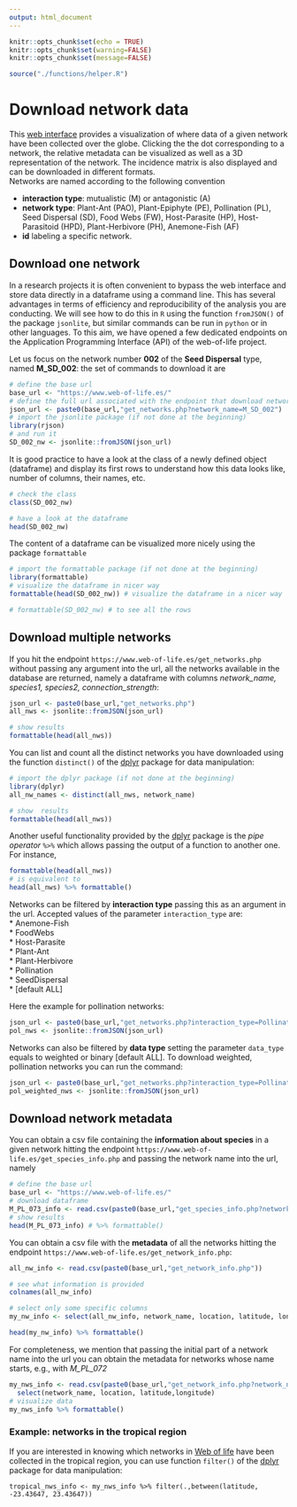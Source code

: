 ```yaml
---
output: html_document
---
```


```r
knitr::opts_chunk$set(echo = TRUE)
knitr::opts_chunk$set(warning=FALSE)
knitr::opts_chunk$set(message=FALSE)

source("./functions/helper.R")
```

# Download network data {#session-download-data}

This <a href="https://www.web-of-life.es" target="_blank">web interface</a> provides a visualization of where data of a given network have been collected over the globe. 
Clicking the the dot corresponding to a network, the relative metadata can be visualized as well as a 3D representation of the network. 
The incidence matrix is also displayed and can be downloaded in different formats.  
Networks are named according to the following convention 
<!-- specifications are contained within the name of each network -->
  
* **interaction type**:  mutualistic (M) or antagonistic (A) 
* **network type**: Plant-Ant (PAO), Plant-Epiphyte (PE), Pollination (PL), Seed Dispersal (SD), Food Webs (FW), Host-Parasite (HP), Host-Parasitoid (HPD), Plant-Herbivore (PH), Anemone-Fish (AF)
* **id** labeling a specific network. 


## Download one network  

In a research projects it is often convenient to bypass the web interface and store data directly in a dataframe using a command line. This has several advantages in terms of efficiency and reproducibility of the analysis you are conducting. We will see how to do this in `R` using the function `fromJSON()` of the package  `jsonlite`, but similar commands can be run in `python` or in other languages. To this aim, we have opened a few dedicated endpoints on the Application Programming Interface (API) of the  web-of-life project. 

Let us focus on the network number **002** of the **Seed Dispersal** type, named **M_SD_002**: the set of commands to download it are
```r
# define the base url
base_url <- "https://www.web-of-life.es/"     
# define the full url associated with the endpoint that download networks interactions
json_url <- paste0(base_url,"get_networks.php?network_name=M_SD_002")
# import the jsonlite package (if not done at the beginning) 
library(rjson) 
# and run it 
SD_002_nw <- jsonlite::fromJSON(json_url)
```
It is good practice to have a look at the class  of a newly defined object (dataframe) and display its first rows to understand how this data looks like, number of columns, their names, etc. 
```r
# check the class 
class(SD_002_nw)

# have a look at the dataframe
head(SD_002_nw)
```
The content of a dataframe can be visualized more nicely using the package `formattable`
```r
# import the formattable package (if not done at the beginning) 
library(formattable)
# visualize the dataframe in nicer way
formattable(head(SD_002_nw)) # visualize the dataframe in a nicer way

# formattable(SD_002_nw) # to see all the rows
```


## Download multiple networks  

If you hit the endpoint `https://www.web-of-life.es/get_networks.php` without passing any argument into the url, all the networks available in the database are returned, namely a dataframe with columns 
*network_name, species1, species2, connection_strength*: 
```r
json_url <- paste0(base_url,"get_networks.php") 
all_nws <- jsonlite::fromJSON(json_url)

# show results 
formattable(head(all_nws))
```
You can list and count all the distinct networks you have downloaded using the function `distinct()` of the  <a href="https://dplyr.tidyverse.org/"  target="_blank">dplyr</a> package for data manipulation: 
```r
# import the dplyr package (if not done at the beginning) 
library(dplyr)
all_nw_names <- distinct(all_nws, network_name)

# show  results 
formattable(head(all_nws))
```

Another useful functionality provided by the <a href="https://dplyr.tidyverse.org/"  target="_blank">dplyr</a> package is the *pipe operator* `%>%` which allows passing the output of a function to another one. For instance, 
```r
formattable(head(all_nws))
# is equivalent to 
head(all_nws) %>% formattable()
```

Networks can be filtered by **interaction type** passing this as an argument in the url. Accepted values of the parameter `interaction_type` are:  <br>
  * Anemone-Fish  <br>
  * FoodWebs <br>
  * Host-Parasite <br> 
  * Plant-Ant <br>
  * Plant-Herbivore  <br>
  * Pollination  <br>
  * SeedDispersal <br>
  * [default ALL]  

Here the example for pollination networks: 
```r
json_url <- paste0(base_url,"get_networks.php?interaction_type=Pollination") 
pol_nws <- jsonlite::fromJSON(json_url)
```


Networks can also be filtered by **data type** setting the parameter `data_type` equals to  weighted or binary  [default ALL]. To download weighted, pollination networks you can run the command: 
```r
json_url <- paste0(base_url,"get_networks.php?interaction_type=Pollination&data_type=weighted") 
pol_weighted_nws <- jsonlite::fromJSON(json_url)
```


## Download network metadata  

You can obtain a csv file containing the **information about species** in a given network hitting the endpoint `https://www.web-of-life.es/get_species_info.php` and passing the network name into the url, namely

```r
# define the base url
base_url <- "https://www.web-of-life.es/"     
# download dataframe 
M_PL_073_info <- read.csv(paste0(base_url,"get_species_info.php?network_name=M_PL_073"))
# show results 
head(M_PL_073_info) # %>% formattable()
```

You can obtain a csv file with the **metadata** of all the networks hitting the endpoint 
`https://www.web-of-life.es/get_network_info.php`:      
```r
all_nw_info <- read.csv(paste0(base_url,"get_network_info.php"))

# see what information is provided 
colnames(all_nw_info)

# select only some specific columns 
my_nw_info <- select(all_nw_info, network_name, location, latitude, longitude)

head(my_nw_info) %>% formattable()

```
For completeness, we mention that passing the initial part of a network name into the url you can obtain the metadata for networks whose name starts, e.g., with *M_PL_072*
```r
my_nws_info <- read.csv(paste0(base_url,"get_network_info.php?network_name=M_PL_072")) %>%
  select(network_name, location, latitude,longitude)
# visualize data
my_nws_info %>% formattable()
```


### Example: networks in the tropical region {-}   

If you are interested in knowing which networks in <a href="https://www.web-of-life.es" target="_blank">Web of life</a> have been collected in the tropical region, you can use function `filter()` of the  <a href="https://dplyr.tidyverse.org/"  target="_blank">dplyr</a> package for data manipulation: 
```
tropical_nws_info <- my_nws_info %>% filter(.,between(latitude, -23.43647, 23.43647)) 
```


